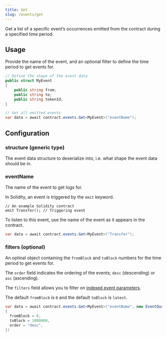 ```yaml
---
title: Get
slug: /events/get
---
```


Get a list of a specific event&rsquo;s occurrences emitted from the contract during a specified time period.

## Usage

Provide the name of the event, and an optional filter to define the time period to get events for.

```csharp
// Define the shape of the event data
public struct MyEvent
{
    public string from;
    public string to;
    public string tokenId;
}

// Get all emitted events
var data = await contract.events.Get<MyEvent>("eventName");
```

## Configuration

### structure (generic type)

The event data structure to deserialize into, i.e. what shape the event data should be in.

### eventName

The name of the event to get logs for.

In Solidity, an event is triggered by the `emit` keyword.

```solidity title="Example.sol"
// An example Solidity contract
emit Transfer(); // Triggering event
```

To listen to this event, use the name of the event as it appears in the contract.

```csharp
var data = await contract.events.Get<MyEvent>("Transfer");
```

### filters (optional)

An optinal object containing the `fromBlock` and `toBlock` numbers for the time period to get events for.

The `order` field indicates the ordering of the events; `desc` (descending) or `asc` (ascending).

The `filters` field allows you to filter on [indexed event parameters](https://docs.soliditylang.org/en/v0.8.19/contracts.html#index-14).

The default `fromBlock` is `0` and the default `toBlock` is `latest`.

```csharp
var data = await contract.events.Get<MyEvent>("eventName", new EventQueryOptions()
{
  fromBlock = 0,
  toBlock = 1000000,
  order = "desc",
})
```
